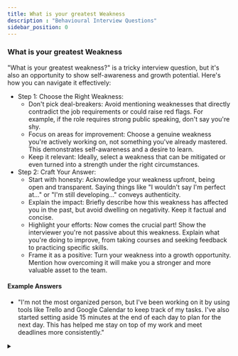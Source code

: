 ```yaml
---
title: What is your greatest Weakness
description : "Behavioural Interview Questions"
sidebar_position: 0
---
```



### What is your greatest Weakness
"What is your greatest weakness?" is a tricky interview question, but it's also an opportunity to show self-awareness and growth potential. Here's how you can navigate it effectively:

- Step 1: Choose the Right Weakness:
    - Don't pick deal-breakers: Avoid mentioning weaknesses that directly contradict the job requirements or could raise red flags. For example, if the role requires strong public speaking, don't say you're shy.
    - Focus on areas for improvement: Choose a genuine weakness you're actively working on, not something you've already mastered. This demonstrates self-awareness and a desire to learn.
    - Keep it relevant: Ideally, select a weakness that can be mitigated or even turned into a strength under the right circumstances.
- Step 2: Craft Your Answer:
    - Start with honesty: Acknowledge your weakness upfront, being open and transparent. Saying things like "I wouldn't say I'm perfect at..." or "I'm still developing..." conveys authenticity.
    - Explain the impact: Briefly describe how this weakness has affected you in the past, but avoid dwelling on negativity. Keep it factual and concise.
    - Highlight your efforts: Now comes the crucial part! Show the interviewer you're not passive about this weakness. Explain what you're doing to improve, from taking courses and seeking feedback to practicing specific skills.
    - Frame it as a positive: Turn your weakness into a growth opportunity. Mention how overcoming it will make you a stronger and more valuable asset to the team.

#### Example Answers
- "I'm not the most organized person, but I've been working on it by using tools like Trello and Google Calendar to keep track of my tasks. I've also started setting aside 15 minutes at the end of each day to plan for the next day. This has helped me stay on top of my work and meet deadlines more consistently."

<details>
<summary></summary>
</details>

